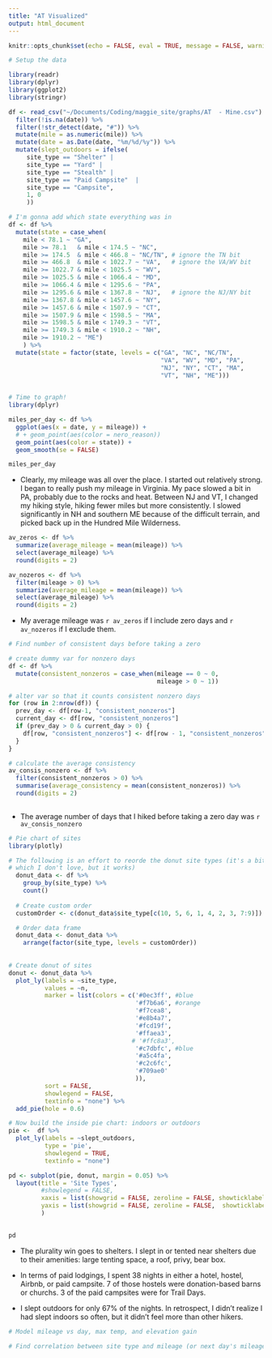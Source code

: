 ```yaml
---
title: "AT Visualized"
output: html_document
---
```


```r
knitr::opts_chunk$set(echo = FALSE, eval = TRUE, message = FALSE, warning = FALSE)
```

```r
# Setup the data

library(readr)
library(dplyr)
library(ggplot2)
library(stringr)

df <- read_csv("~/Documents/Coding/maggie_site/graphs/AT  - Mine.csv") %>%
  filter(!is.na(date)) %>%
  filter(!str_detect(date, "#")) %>%
  mutate(mile = as.numeric(mile)) %>%
  mutate(date = as.Date(date, "%m/%d/%y")) %>%
  mutate(slept_outdoors = ifelse(
     site_type == "Shelter" | 
     site_type == "Yard" |
     site_type == "Stealth" | 
     site_type == "Paid Campsite"  |
     site_type == "Campsite", 
     1, 0
     ))

# I'm gonna add which state everything was in
df <- df %>% 
  mutate(state = case_when(
    mile < 78.1 ~ "GA",
    mile >= 78.1   & mile < 174.5 ~ "NC",
    mile >= 174.5  & mile < 466.8 ~ "NC/TN", # ignore the TN bit
    mile >= 466.8  & mile < 1022.7 ~ "VA",   # ignore the VA/WV bit
    mile >= 1022.7 & mile < 1025.5 ~ "WV",
    mile >= 1025.5 & mile < 1066.4 ~ "MD",
    mile >= 1066.4 & mile < 1295.6 ~ "PA",
    mile >= 1295.6 & mile < 1367.8 ~ "NJ",   # ignore the NJ/NY bit
    mile >= 1367.8 & mile < 1457.6 ~ "NY",
    mile >= 1457.6 & mile < 1507.9 ~ "CT",
    mile >= 1507.9 & mile < 1598.5 ~ "MA",
    mile >= 1598.5 & mile < 1749.3 ~ "VT",
    mile >= 1749.3 & mile < 1910.2 ~ "NH",
    mile >= 1910.2 ~ "ME")
    ) %>% 
  mutate(state = factor(state, levels = c("GA", "NC", "NC/TN",    
                                          "VA", "WV", "MD", "PA",
                                          "NJ", "NY", "CT", "MA",
                                          "VT", "NH", "ME"))) 
  


```


```r
# Time to graph!
library(dplyr)

miles_per_day <- df %>% 
  ggplot(aes(x = date, y = mileage)) + 
  # + geom_point(aes(color = nero_reason))
  geom_point(aes(color = state)) + 
  geom_smooth(se = FALSE)

miles_per_day
```

* Clearly, my mileage was all over the place. I started out relatively strong. I began to really push my mileage in Virginia. My pace slowed a bit in PA, probably due to the rocks and heat. Between NJ and VT, I changed my hiking style, hiking fewer miles but more consistently. I slowed significantly in NH and southern ME because of the difficult terrain, and picked back up in the Hundred Mile Wilderness. 

```r
av_zeros <- df %>% 
  summarize(average_mileage = mean(mileage)) %>%
  select(average_mileage) %>%
  round(digits = 2)

av_nozeros <- df %>% 
  filter(mileage > 0) %>%
  summarize(average_mileage = mean(mileage)) %>%
  select(average_mileage) %>%
  round(digits = 2)
```

* My average mileage was `r av_zeros` if I include zero days and `r av_nozeros` if I exclude them.



```r
# Find number of consistent days before taking a zero 

# create dummy var for nonzero days
df <- df %>%
  mutate(consistent_nonzeros = case_when(mileage == 0 ~ 0,
                                         mileage > 0 ~ 1))

# alter var so that it counts consistent nonzero days 
for (row in 2:nrow(df)) {
  prev_day <- df[row-1, "consistent_nonzeros"] 
  current_day <- df[row, "consistent_nonzeros"] 
  if (prev_day > 0 & current_day > 0) {
    df[row, "consistent_nonzeros"] <- df[row - 1, "consistent_nonzeros"] + 1
  }
} 

# calculate the average consistency
av_consis_nonzero <- df %>% 
  filter(consistent_nonzeros > 0) %>%
  summarise(average_consistency = mean(consistent_nonzeros)) %>%
  round(digits = 2)
  
```

* The average number of days that I hiked before taking a zero day was `r av_consis_nonzero`



```r
# Pie chart of sites
library(plotly)

# The following is an effort to reorde the donut site types (it's a bit manual, 
# which I don't love, but it works)
  donut_data <- df %>% 
    group_by(site_type) %>% 
    count() 
  
  # Create custom order
  customOrder <- c(donut_data$site_type[c(10, 5, 6, 1, 4, 2, 3, 7:9)])

  # Order data frame
  donut_data <- donut_data %>% 
    arrange(factor(site_type, levels = customOrder))
  
  
# Create donut of sites
donut <- donut_data %>% 
  plot_ly(labels = ~site_type, 
          values = ~n, 
          marker = list(colors = c('#0ec3ff', #blue
                                   '#f7b6a6', #orange
                                   '#f7cea8',
                                   '#e8b4a7',
                                   '#fcd19f',
                                   '#ffaea3',
                                  # '#ffc8a3', 
                                   '#c7dbfc', #blue
                                   '#a5c4fa',
                                   '#c2c6fc',
                                   '#709ae0'
                                   )),
          sort = FALSE, 
          showlegend = FALSE,
          textinfo = "none") %>%
  add_pie(hole = 0.6) 

# Now build the inside pie chart: indoors or outdoors
pie <-  df %>%
  plot_ly(labels = ~slept_outdoors, 
          type = 'pie',
          showlegend = TRUE,
          textinfo = "none") 

pd <- subplot(pie, donut, margin = 0.05) %>%
  layout(title = 'Site Types',
         #showlegend = FALSE,
         xaxis = list(showgrid = FALSE, zeroline = FALSE, showticklabels = FALSE),
         yaxis = list(showgrid = FALSE, zeroline = FALSE,  showticklabels = FALSE)
         ) 
         

pd

```

* The plurality win goes to shelters. I slept in or tented near shelters due to their amenities: large tenting space, a roof, privy, bear box. 

* In terms of paid lodgings, I spent 38 nights in either a hotel, hostel, Airbnb, or paid campsite. 7 of those hostels were donation-based barns or churchs. 3 of the paid campsites were for Trail Days. 

* I slept outdoors for only 67% of the nights. In retrospect, I didn't realize I had slept indoors so often, but it didn't feel more than other hikers.


```r
# Model mileage vs day, max temp, and elevation gain

# Find correlation between site type and mileage (or next day's mileage)
```